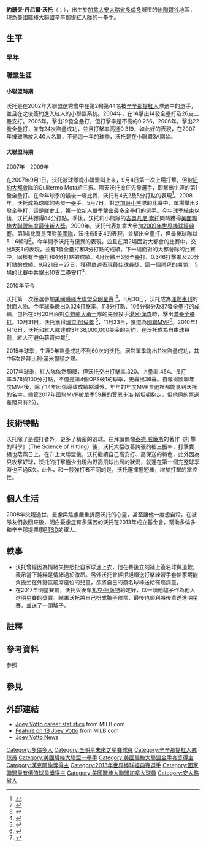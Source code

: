 {{Infobox MLB player
| name        = 喬伊·沃托<br />Joey Votto
| image       = Joey Votto 2017.jpg
| width       = 
| caption     = 2017年的沃托
| team        = 辛辛那提紅人
| number      = 19
| position    = 一壘手
| birthdate   = {{Birth date and age|1983|9|10}}
| birthplace  = {{CAN}}[[安大略省|安大略省]][[多倫多|多倫多]]
| bats        = 左
| throws      = 右
| debutleague = 美國職棒大聯盟
| debutdate   = 9月4日
| debutyear   = 2007年
| debutteam   = 辛辛那提紅人
| statleague  = 美國職棒大聯盟
| statyear    = 2021年球季
| stat1label  = [[打擊率|打擊率]]
| stat1value  = .302
| stat2label  = [[全壘打|全壘打]]
| stat2value  = 331
| stat3label  = [[安打|安打]]
| stat3value  = 2027
| stat4label  = [[打點|打點]]
| stat4value  = 1065
| teams       = 
*[[辛辛那提紅人|辛辛那提紅人]] （{{MLBy|2007年}}–）
| awards=
* 6×[[美國職棒大聯盟全明星賽|全明星賽]] ([[2010年美國職棒大聯盟全明星賽|2010]]–[[2013年美國職棒大聯盟全明星賽|2013]]、[[2017年美國職棒大聯盟全明星賽|2017]]、[[2018年美國職棒大聯盟全明星賽|2018]])
* [[美國職棒大聯盟最有價值球員獎|國聯MVP]] (2010)
* 國聯[[漢克·阿倫獎|漢克·阿倫獎]] (2010)
* [[美國職棒大聯盟金手套獎|金手套獎]] (2011)
}}

'''約瑟夫·丹尼爾·沃托'''（{{lang-en|Joseph Daniel Votto}}；{{bd|1983年|9月10日||}}），出生於[[加拿大|加拿大]][[安大略省|安大略省]][[多倫多|多倫多]]城市的[[怡陶碧谷|怡陶碧谷]]地區，現為[[美國職棒大聯盟|美國職棒大聯盟]][[辛辛那提紅人|辛辛那提紅人]]隊的[[一壘手|一壘手]]。

== 生平 ==
=== 早年 ===
{{Empty section}}

=== 職業生涯 ===
==== 小聯盟時期 ====
沃托是在2002年大聯盟選秀會中在第2輪第44名被[[辛辛那提紅人|辛辛那提紅人]]隊選中的選手，並且在之後簽約進入紅人的小聯盟系統。2004年，在1A擊出14發全壘打及26支二壘安打。2005年，擊出19發全壘打，但打擊率是不高的0.256。2006年，擊出22發全壘打，並有24次盜壘成功，並且打擊率高達0.319，如此好的表現，在2007年被球隊放入40人名單，不過這一年的球季，沃托是在小聯盟3A開始。

==== 大聯盟時期 ====
;2007年－2009年
在2007年9月1日，沃托被球隊從小聯盟叫上來，9月4日第一次上場打擊，但被[[紐約大都會|紐約大都會]]隊的Guillermo Mota給三振。隔天沃托擔任先發選手，即擊出生涯的第1發全壘打。在今年球季的最後一場比賽，沃托有4支2及5分打點的表現<ref>{{Cite web|url=http://mlb.mlb.com/news/gameday_recap.jsp?ymd=20070930&content_id=2241084&vkey=recap&fext=.jsp&c_id=mlb|title=Reds close out season with a victory|accessdate=September 8, 2008|publisher=MLB.com|date=|archive-date=2008-02-20|archive-url=https://web.archive.org/web/20080220023228/http://mlb.mlb.com/news/gameday_recap.jsp?ymd=20070930&content_id=2241084&vkey=recap&fext=.jsp&c_id=mlb|dead-url=no}}</ref>。2008年，沃托成為球隊的先發一壘手。5月7日，對[[芝加哥小熊|芝加哥小熊]]隊的比賽中，單場擊出3發全壘打，這是隊史上，第一位新人單季擊出最多全壘打的選手。今年球季結束以後，沃托共獲得84分打點{{NoteTag|這是自從1956年[[棒球名人堂|棒球名人堂]]外野手[[法蘭克·羅賓森|法蘭克·羅賓森]]獲得83分打點以後，再次有選手獲得如此高的打點。}}。季後，沃托和小熊隊的[[吉奧凡尼·索托|吉奧凡尼·索托]]同時獲得[[美國職棒大聯盟年度最佳新人獎|美國職棒大聯盟年度最佳新人獎]]。2009年，沃托代表加拿大參加[[2009年世界棒球經典賽|2009年世界棒球經典賽]]。第1場比賽是面對[[美國棒球代表隊|美國隊]]，沃托有5支4的表現，並擊出全壘打，但最後球隊以5：6輸球<ref>{{Cite web |url=http://www.cbssports.com/mlb/wbc/gamecenter/recap/WBSC_20090307_CAN@USA |title=存档副本 |accessdate=2010-11-12 |archive-date=2019-11-30 |archive-url=https://web.archive.org/web/20191130183243/https://www.cbssports.com/mlb/wbc/gamecenter/recap/WBSC_20090307_CAN@USA |dead-url=no }}</ref>。今年開季沃托有優異的表現，並且在第2場面對大都會的比賽中，交出5支3的表現，並有1發全壘打和3分打點的成績。下一場面對的大都會隊的比賽中，同樣有全壘打和4分打點的成績。4月份繳出3發全壘打、0.346打擊率及20分打點的成績。9月21日－27日，獲得單週表現最佳球員獎，這一個禮拜的期間， 5場的比賽中共擊出10支二壘安打{{NoteTag|上次有如此表現的是1932年名人堂選手、匹茲堡海盜隊的[[保羅·華納|保羅·華納]]。}}<ref>{{Cite web |url=http://mlb.mlb.com/news/article.jsp?ymd=20090928&content_id=7205308&vkey=news_cin&fext=.jsp&c_id=cin |title=Votto earns NL Player of Week honor |accessdate=2010-11-12 |archive-date=2014-08-26 |archive-url=https://web.archive.org/web/20140826161238/http://mlb.mlb.com/news/article.jsp?ymd=20090928&content_id=7205308&vkey=news_cin&fext=.jsp&c_id=cin |dead-url=no }}</ref>。

;2010年至今
沃托第一次獲選參加[[美國職棒大聯盟全明星賽|美國職棒大聯盟全明星賽]] <ref>{{Cite news |url=http://mlb.mlb.com/news/article.jsp?ymd=20100708&content_id=12077106&vkey=news_mlb&fext=.jsp&c_id=mlb |title=Votto, Swisher win tight Final Vote |first=Mark |last=Newman |work=MLB.com |date=July 8, 2010 |accessdate=July 8, 2010 |archive-date=2010-07-11 |archive-url=https://web.archive.org/web/20100711050547/http://mlb.mlb.com/news/article.jsp?ymd=20100708&content_id=12077106&vkey=news_mlb&fext=.jsp&c_id=mlb |dead-url=no }}</ref>。8月30日，沃托成為[[運動畫刊|運動畫刊]]的封面人物。今年球季繳出0.324打擊率、113分打點、106分得分及37發全壘打的成績，包括在5月20日面對[[亞特蘭大勇士|亞特蘭大勇士]]隊的先發投手[[湯米·漢森|湯米·漢森]]時，擊出[[滿壘全壘打|滿壘全壘打]]。10月31日，沃托獲得[[漢克·阿倫獎|漢克·阿倫獎]] <ref>{{Cite web |url=http://content.usatoday.com/communities/dailypitch/post/2010/10/jose-bautista-and-joey-votto-named-recipients-of-hank-aaron-award/1 |title=存档副本 |accessdate=2010-11-12 |archive-date=2010-12-01 |archive-url=https://web.archive.org/web/20101201015830/http://content.usatoday.com/communities/dailypitch/post/2010/10/jose-bautista-and-joey-votto-named-recipients-of-hank-aaron-award/1 |dead-url=no }}</ref>，11月23日，獲選為[[國家聯盟|國聯]][[美國職棒大聯盟最有價值球員獎|MVP]]<ref>{{Cite web |url=http://mlb.mlb.com/news/article.jsp?ymd=20101122&content_id=16171678&vkey=news_mlb&c_id=mlb |title=存档副本 |accessdate=2010-11-22 |archive-date=2011-10-26 |archive-url=https://web.archive.org/web/20111026144029/http://mlb.mlb.com/news/article.jsp?ymd=20101122&content_id=16171678&vkey=news_mlb&c_id=mlb |dead-url=no }}</ref>。2010年1月16日，沃托和紅人隊達成3年38,000,000美金的合約，在沃托成為自由球員前，紅人可避免薪資仲裁<ref>{{Cite web |url=http://cincinnati.reds.mlb.com/news/article.jsp?ymd=20110116&content_id=16445106&vkey=news_cin&c_id=cin |title=存档副本 |accessdate=2011-01-18 |archive-date=2011-01-20 |archive-url=https://web.archive.org/web/20110120112810/http://cincinnati.reds.mlb.com/news/article.jsp?ymd=20110116&content_id=16445106&vkey=news_cin&c_id=cin |dead-url=no }}</ref>。

2015年球季，生涯9年盜壘成功不到60次的沃托，居然單季跑出11次盜壘成功，其中5次是拜[[比利·漢米爾頓_(1990)|比利·漢米爾頓]]之賜。

2017年球季，紅人隊依然頹廢，但沃托交出打擊率.320、上壘率.454、長打率.578與100分打點，不僅是第4個OPS破1的球季，更轟出36轟。自奪得國聯年度MVP後，除了14年因傷導致成績縮減外，年年的年度MVP票選裡都能見到沃托的名字。儘管2017年國聯MVP被單季59轟的[[賈恩卡洛·斯坦頓|賈恩卡洛·斯坦頓]]抱走，但他倆的票選差距只有2分。

== 技術特點 ==
沃托除了是強打者外，更多了精密的選球。在拜讀偶像[[泰德·威廉斯|泰德·威廉斯]]的著作《打擊的科學》（The Science of Hitting）後，沃托大幅改善誇張的被三振率，打擊實績也蒸蒸日上。在升上大聯盟後，沃托繼續自己高安打、高保送的特色，此外因為只攻擊好球，沃托的打擊極少出現內野高飛球出局的狀況，就連在第一個完整球季時也不過5次。此外，和一般強打者不同的是，沃托選擇握短棒，增加打擊的掌控性。

== 個人生活 ==
2008年父親過世，憂慮與焦慮嚴重折磨沃托的心靈，甚至讓他一度想自殺。在被隊友們救回來後，明白憂慮症有多痛苦的沃托在2013年成立基金會，幫助多倫多和辛辛那提罹患[[PTSD|PTSD]]的軍人。

== 軼事 ==
* 沃托曾經因為情緒失控怒扯自家球迷上衣，他在賽後立刻補上簽名球與道歉，表示當下純粹是情緒過於激昂。另外沃托曾經拒絕贈送打擊練習手套給家境能負擔坐在外野區前席座位的兒童，卻將自己的簽名球棒送給罹癌病童。
* 在2017年明星賽前，沃托與後輩[[札克·柯薩特|札克·柯薩特]]約定好，以一頭他驢子作為他入選明星賽的獎賞。結果沃托將自己扮成驢子催票，最後也順利將後輩送進明星賽，並送了一頭驢子。

== 註釋 ==
{{NoteFoot}}

== 參考資料 ==
;參照
{{Reflist}}

== 參見 ==
{{Portal box|人物|棒球}}

== 外部連結 ==
{{Commonscat|Joey Votto}}
{{Baseballstats |mlb=458015 |espn=28670 |br=v/vottojo01 |fangraphs=4314 |cube=V/joey-votto|brm=votto-001jos}}
* [http://www.minorleaguebaseball.com/milb/stats/stats.jsp?n=Joey%20Votto&pos=1B&sid=milb&t=p_pbp&pid=458015 Joey Votto career statistics]{{Wayback|url=http://www.minorleaguebaseball.com/milb/stats/stats.jsp?n=Joey%20Votto&pos=1B&sid=milb&t=p_pbp&pid=458015 |date=20110628214312 }} from MILB.com
* [http://www.minorleaguebaseball.com/news/article.jsp?ymd=20060627&content_id=98815&vkey=news_milb&fext=.jsp Feature on 1B Joey Votto]{{Wayback|url=http://www.minorleaguebaseball.com/news/article.jsp?ymd=20060627&content_id=98815&vkey=news_milb&fext=.jsp |date=20110628214345 }} from MILB.com
* [http://www.fantasysp.com/mlb_player_news/Joey_Votto/ Joey Votto News]{{Wayback|url=http://www.fantasysp.com/mlb_player_news/Joey_Votto/ |date=20201101003047 }}

{{NL Hank Aaron Award Winners}}
{{NL MVPs}}
{{Lou Gehrig Memorial Award}}
{{Tip O'Neill Award}}
{{2013年世界棒球經典賽加拿大隊選手列表}}
{{辛辛那提紅人隊當前登錄名單}}

{{Authority control}}

{{DEFAULTSORT:Votto, Joey}}
[[Category:多倫多人|Category:多倫多人]]
[[Category:全明星未來之星賽球員|Category:全明星未來之星賽球員]]
[[Category:辛辛那提紅人隊球員|Category:辛辛那提紅人隊球員]]
[[Category:美國職棒大聯盟一壘手|Category:美國職棒大聯盟一壘手]]
[[Category:美國職棒大聯盟金手套獎得主|Category:美國職棒大聯盟金手套獎得主]]
[[Category:漢克阿倫獎得主|Category:漢克阿倫獎得主]]
[[Category:2013年世界棒球經典賽選手|Category:2013年世界棒球經典賽選手]]
[[Category:國家聯盟最有價值球員獎得主|Category:國家聯盟最有價值球員獎得主]]
[[Category:美國職棒大聯盟加拿大球員|Category:美國職棒大聯盟加拿大球員]]
[[Category:安大略省人|Category:安大略省人]]